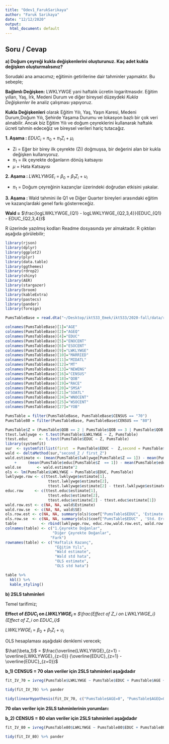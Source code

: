 ```yaml
---
title: "Odev1_FarukSarikaya"
author: "Faruk Sarikaya"
date: "12/12/2020"
output: 
  html_document: default
---
```


## Soru / Cevap

**a) Doğum çeyreği kukla değişkenlerini oluşturunuz. Kaç adet kukla değişken oluşturmalısınız?**

Sorudaki ana amacımız; eğitimin getirilerine dair tahminler yapmaktır. Bu sebeple; 

**Bağlımlı Değişken:** LWKLYWGE yani haftalık ücretin logaritmasıdır.
Eğitim yılları, Yaş, Irk, Medeni Durum ve diğer bireysel düzeydeki *Kukla Değişkenler* ile analiz çalışması yapıyoruz.

**Kukla Değişkenleri** olarak Eğitim Yılı, Yaş, Yaşın Karesi, Medeni Durum,Doğum Yılı, Şehirde Yaşama Durumu ve lokasyon bazlı bir çok veri alınabilir. Ancak biz Eğitim Yılı ve doğum çeyreklerini kullanarak haftalık ücreti tahmin edeceğiz ve bireysel verileri hariç tutacağız. 

**1. Aşama : **  $EDUC_i$ = $\pi_0$ + $\pi_1Z_i$ + $\mu_i$

+ Zi          = Eğer bir birey ilk çeyrekte (Zi) doğmuşsa, bir değerini alan bir kukla değişken kullanıyoruz.
+ $\pi_1$     = ilk çeyrekte doğanların dönüş katsayısı
+ $\mu$       = Hata Katsayısı

**2. Aşama : **  $LWKLYWGE_i$ = $\beta_0$ + $\beta_1Z_i$ + $\upsilon_i$

+ $\pi_1$     =  Doğum çeyreğinin kazançlar üzerindeki doğrudan etkisini yakalar.

**3. Aşama : **  Wald tahmini ile Q1 ve Diğer Quarter bireyleri arasındaki eğitim ve kazançlardaki genel farkı gösterreceğiz.
                
**Wald =** $\frac{logLWKLYWGE_{Q1} - logLWKLYWGE_{Q2,3,4}}{EDUC_{Q1} - EDUC_{Q2,3,4}}$

R üzerinde yazılmış kodları Readme dosyasında yer almaktadır. R çıktıları aşağıda görülebilir;



```r
library(rjson)
library(dplyr)
library(ggplot2)
library(plyr)
library(data.table)
library(ggthemes)
library(rdrop2)
library(shiny)
library(AER)
library(stargazer)
library(broom)
library(kableExtra)
library(pastecs)
library(pander)
library(foreign)

PumsTableBase = read.dta("~/Desktop/ikt533_Emek/ikt533/2020-fall/data/raw/NEW7080.dta")
```
```r
colnames(PumsTableBase)[1]="AGE"
colnames(PumsTableBase)[2]="AGEQ"
colnames(PumsTableBase)[4]="EDUC"
colnames(PumsTableBase)[5]="ENOCENT"
colnames(PumsTableBase)[6]="ESOCENT"
colnames(PumsTableBase)[9]="LWKLYWGE"
colnames(PumsTableBase)[10]="MARRIED"
colnames(PumsTableBase)[11]="MIDATL"
colnames(PumsTableBase)[12]="MT"
colnames(PumsTableBase)[13]="NEWENG"
colnames(PumsTableBase)[16]="CENSUS"
colnames(PumsTableBase)[18]="QOB"
colnames(PumsTableBase)[19]="RACE"
colnames(PumsTableBase)[20]="SMSA"
colnames(PumsTableBase)[21]="SOATL"
colnames(PumsTableBase)[24]="WNOCENT"
colnames(PumsTableBase)[25]="WSOCENT"
colnames(PumsTableBase)[27]="YOB"
```
```r
PumsTable = filter(PumsTableBase, PumsTableBase$CENSUS == "70")
PumsTable80 = filter(PumsTableBase, PumsTableBase$CENSUS == "80")
```

```r
PumsTable$Z = (PumsTable$QOB == 2 | PumsTable$QOB == 3 | PumsTable$QOB == 4) * 1
ttest.lwklywge <- t.test(PumsTable$LWKLYWGE ~ Z, PumsTable)
ttest.educ     <- t.test(PumsTable$EDUC ~ Z, PumsTable)
library(systemfit)
sur  <- systemfit(list(first  = PumsTable$EDUC ~  Z,second = PumsTable$LWKLYWGE ~ Z),data   = PumsTable,method = "SUR")
wald <- deltaMethod(sur,"second_Z / first_Z")
wald.estimate <- (mean(PumsTable$lwklywge[PumsTable$Z == 1]) - mean(PumsTable$lwklywge[PumsTable$Z == 0])) /
    +     (mean(PumsTable$educ[PumsTable$Z  == 1]) - mean(PumsTable$educ[PumsTable$Z == 0]))
wald.se       <- wald.estimate^2 
ols <- lm(PumsTable$LWKLYWGE ~ PumsTable$EDUC, PumsTable)
lwklywge.row <- c(ttest.lwklywge$estimate[1],
                   ttest.lwklywge$estimate[2],
                   ttest.lwklywge$estimate[2] - ttest.lwklywge$estimate[1])
educ.row     <- c(ttest.educ$estimate[1],
                   ttest.educ$estimate[2],
                   ttest.educ$estimate[2] - ttest.educ$estimate[1])
wald.row.est <- c(NA, NA, wald$Estimate)
wald.row.se  <- c(NA, NA, wald$SE)
ols.row.est <- c(NA, NA, summary(ols)$coef["PumsTable$EDUC", 'Estimate'])
ols.row.se  <- c(NA, NA, summary(ols)$coef["PumsTable$EDUC" , 'Std. Error'])
table           <- rbind(lwklywge.row, educ.row,wald.row.est, wald.row.se, ols.row.est, ols.row.se)
colnames(table) <- c("1.Çeyrekte Doğanlar",
                     "Diğer Çeyrekte Doğanlar",
                    "Fark")
rownames(table) <- c("Haftalık Kazanç",
                      "Eğitim Yılı",
                      "Wald estimate",
                      "Wald std hata",
                      "OLS estimate",
                      "OLS std hata")
```
```r
table %>%
  kbl() %>%
  kable_styling()
```

**b) 2SLS tahminleri **

Temel tarifimiz; 

 **Effect of $EDUC_i$ on $LWKLYWGE_i$ =** _$\frac{Effect of Z_i on LWKLYWGE_i}{Effect of Z_i on EDUC_i}$_
 
 $LWKLYWGE_i$ = $\beta_0$ + $\beta_1Z_i$ + $\upsilon_i$
 
 OLS hesaplaması aşağıdaki denklemi verecek;
 
$\hat{\beta_1}$ =  $\frac{\overline{LWKLYWGE}_{z=1} - \overline{LWKLYWGE}_{z=0}} {\overline{EDUC}_{z=1} - \overline{EDUC}_{z=0}}$


**b_1) CENSUS = 70 olan veriler için 2SLS tahminleri aşağıdadır **


```r
fit_IV_70 = ivreg(PumsTable$LWKLYWGE ~ PumsTable$EDUC + PumsTable$AGE + PumsTable$AGEQ + PumsTable$MARRIED + factor(PumsTable$YOB) |  PumsTable$AGE + PumsTable$AGEQ + PumsTable$MARRIED +  factor(PumsTable$YOB) * factor(PumsTable$QOB), model=TRUE)
```
```r
tidy(fit_IV_70) %>% pander

tidy(linearHypothesis(fit_IV_70, c("PumsTable$AGE=0", "PumsTable$AGEQ=0"))) %>% pander


```

**70 olan veriler için 2SLS tahminlerinin yorumları:**



**b_2) CENSUS = 80 olan veriler için 2SLS tahminleri aşağıdadır **

```r
fit_IV_80 = ivreg(PumsTable80$LWKLYWGE ~ PumsTable80$EDUC + PumsTable80$AGE + PumsTable80$AGEQ +  PumsTable80$MARRIED + factor(PumsTable80$YOB) |  PumsTable80$AGE + PumsTable80$AGEQ + PumsTable80$MARRIED + factor(PumsTable80$YOB) * factor(PumsTable80$QOB), model=TRUE)
```
```r
tidy(fit_IV_80) %>% pander  
```



